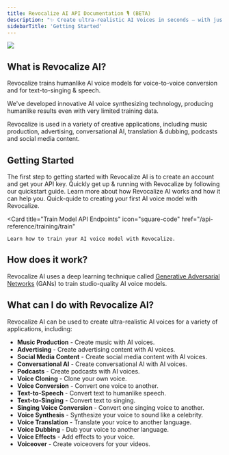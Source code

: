 ```yaml
---
title: Revocalize AI API Documentation 🎙️ (BETA)
description: "✨ Create ultra-realistic AI Voices in seconds – with just a few lines of code. ✨"
sidebarTitle: 'Getting Started'
---
```


<img src="https://github.com/Revocalize/revocalize-python/raw/master/revocalize-ai.png" />

## What is Revocalize AI?
Revocalize trains humanlike AI voice models for voice-to-voice conversion and for text-to-singing & speech.

We've developed innovative AI voice synthesizing technology, producing humanlike results even with very limited training data.

Revocalize is used in a variety of creative applications, including music production, advertising, conversational AI, translation & dubbing, podcasts and social media content.

## Getting Started
The first step to getting started with Revocalize AI is to create an account and get your API key.
<CardGroup cols={2}>
  <Card title="Quick Start" icon="bolt" href="/authentication">
    Quickly get up & running with Revocalize by following our quickstart guide.
  </Card>
  <Card title="What is Revocalize AI?" icon="circle-question" href="https://www.revocalize.ai/about">
    Learn more about how Revocalize AI works and how it can help you.
  </Card>
  <Card title="Create your AI Voice Model" icon="fingerprint" href="/api-reference/models/create">
    Quick-quide to creating your first AI voice model with Revocalize.
  </Card>

  <Card
    title="Train Model API Endpoints"
    icon="square-code"
    href="/api-reference/training/train"
  >
    Learn how to train your AI voice model with Revocalize.
  </Card>
</CardGroup>

## How does it work?

Revocalize AI uses a deep learning technique called [Generative Adversarial Networks](https://en.wikipedia.org/wiki/Generative_adversarial_network) (GANs) to train studio-quality AI voice models.

## What can I do with Revocalize AI?

Revocalize AI can be used to create ultra-realistic AI voices for a variety of applications, including:

- **Music Production** - Create music with AI voices.
- **Advertising** - Create advertising content with AI voices.
- **Social Media Content** - Create social media content with AI voices.
- **Conversational AI** - Create conversational AI with AI voices.
- **Podcasts** - Create podcasts with AI voices.
- **Voice Cloning** - Clone your own voice.
- **Voice Conversion** - Convert one voice to another.
- **Text-to-Speech** - Convert text to humanlike speech.
- **Text-to-Singing** - Convert text to singing.
- **Singing Voice Conversion** - Convert one singing voice to another.
- **Voice Synthesis** - Synthesize your voice to sound like a celebrity.
- **Voice Translation** - Translate your voice to another language.
- **Voice Dubbing** - Dub your voice to another language.
- **Voice Effects** - Add effects to your voice.
- **Voiceover** - Create voiceovers for your videos.

